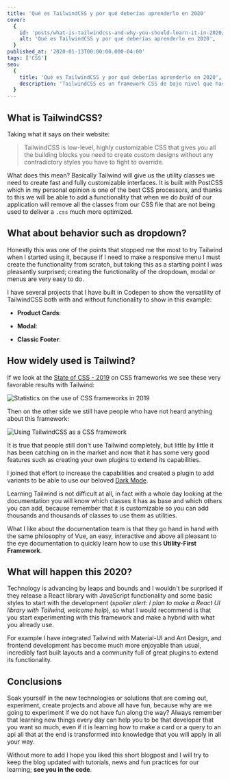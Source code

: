 ```yaml
---
title: 'Qué es TailwindCSS y por qué deberías aprenderlo en 2020'
cover:
  {
    id: 'posts/what-is-tailwindcss-and-why-you-should-learn-it-in-2020/banner',
    alt: 'Qué es TailwindCSS y por qué deberías aprenderlo en 2020',
  }
published_at: '2020-01-13T00:00:00.000-04:00'
tags: ['CSS']
seo:
  {
    title: 'Qué es TailwindCSS y por qué deberías aprenderlo en 2020',
    description: 'TailwindCSS es un framework CSS de bajo nivel que hace que el CSS sea más fácil, rápido y divertido para todos.',
  }
---
```


## What is TailwindCSS?

Taking what it says on their website:

> TailwindCSS is low-level, highly customizable CSS that gives you all the building blocks you need to create custom designs without any contradictory styles you have to fight to override.

What does this mean? Basically Tailwind will give us the utility classes we need to create fast and fully customizable interfaces. It is built with PostCSS which in my personal opinion is one of the best CSS processors, and thanks to this we will be able to add a functionality that when we do _build_ of our application will remove all the classes from our CSS file that are not being used to deliver a `.css` much more optimized.

## What about behavior such as dropdown?

Honestly this was one of the points that stopped me the most to try Tailwind when I started using it, because if I need to make a responsive menu I must create the functionality from scratch, but taking this as a starting point I was pleasantly surprised; creating the functionality of the dropdown, modal or menus are very easy to do.

I have several projects that I have built in Codepen to show the versatility of TailwindCSS both with and without functionality to show in this example:

- **Product Cards**:

<CodePen codePenId="ZEYvVQq" />

- **Modal**:

<CodePen codePenId="oNgLama" />

- **Classic Footer**:

<CodePen codePenId="xxbYREE" />

## How widely used is Tailwind?

If we look at the [State of CSS - 2019](https://2019.stateofcss.com/technologies/css-frameworks/) on CSS frameworks we see these very favorable results with Tailwind:

![Statistics on the use of CSS frameworks in 2019](https://res.cloudinary.com/danestves/image/upload/f_auto,q_auto,dpr_2.0/posts/what-is-tailwindcss-and-why-you-should-learn-it-in-2020/image-1)

Then on the other side we still have people who have not heard anything about this framework:

![Using TailwindCSS as a CSS framework](https://res.cloudinary.com/danestves/image/upload/f_auto,q_auto,dpr_2.0/posts/what-is-tailwindcss-and-why-you-should-learn-it-in-2020/image-2.png)

It is true that people still don't use Tailwind completely, but little by little it has been catching on in the market and now that it has some very good features such as creating your own plugins to extend its capabilities.

I joined that effort to increase the capabilities and created a plugin to add variants to be able to use our beloved [Dark Mode](https://github.com/danestves/tailwindcss-darkmode).

Learning Tailwind is not difficult at all, in fact with a whole day looking at the documentation you will know which classes it has as base and which others you can add, because remember that it is customizable so you can add thousands and thousands of classes to use them as utilities.

What I like about the documentation team is that they go hand in hand with the same philosophy of Vue, an easy, interactive and above all pleasant to the eye documentation to quickly learn how to use this **Utility-First Framework**.

## What will happen this 2020?

Technology is advancing by leaps and bounds and I wouldn't be surprised if they release a React library with JavaScript functionality and some basic styles to start with the development (_spoiler alert: I plan to make a React UI library with Tailwind, welcome help_), so what I would recommend is that you start experimenting with this framework and make a hybrid with what you already use.

For example I have integrated Tailwind with Material-UI and Ant Design, and frontend development has become much more enjoyable than usual, incredibly fast built layouts and a community full of great plugins to extend its functionality.

## Conclusions

Soak yourself in the new technologies or solutions that are coming out, experiment, create projects and above all have fun, because why are we going to experiment if we do not have fun along the way? Always remember that learning new things every day can help you to be that developer that you want so much, even if it is learning how to make a card or a query to an api all that at the end is transformed into knowledge that you will apply in all your way.

Without more to add I hope you liked this short blogpost and I will try to keep the blog updated with tutorials, news and fun practices for our learning; **see you in the code**.
